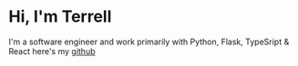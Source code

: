 # Hi, I'm Terrell

I'm a software engineer and work primarily with Python, Flask, TypeSript & React here's my  [github](https://github.com/Terlam)
